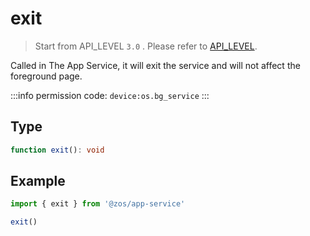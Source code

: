 # exit

> Start from API_LEVEL `3.0` . Please refer to [API_LEVEL](../../../../guides/framework/device/compatibility.md).

Called in The App Service, it will exit the service and will not affect the foreground page.

:::info
permission code: `device:os.bg_service`
:::

## Type

```ts
function exit(): void
```

## Example

```js
import { exit } from '@zos/app-service'

exit()
```
